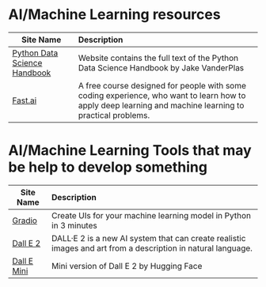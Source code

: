 # AI/Machine Learning resources

| Site Name                                                                            | Description                                                                                                                                             |
| ------------------------------------------------------------------------------------ | :------------------------------------------------------------------------------------------------------------------------------------------------------ |
| [Python Data Science Handbook](https://jakevdp.github.io/PythonDataScienceHandbook/) | Website contains the full text of the Python Data Science Handbook by Jake VanderPlas                                                                   |
| [Fast.ai](https://www.fast.ai/)                                                      | A free course designed for people with some coding experience, who want to learn how to apply deep learning and machine learning to practical problems. |

# AI/Machine Learning Tools that may be help to develop something

| Site Name                                                          | Description                                                                                                  |
| ------------------------------------------------------------------ | :----------------------------------------------------------------------------------------------------------- |
| [Gradio](https://github.com/gradio-app/gradio)                     | Create UIs for your machine learning model in Python in 3 minutes                                            |
| [Dall E 2](https://openai.com/dall-e-2/?labs)                      | DALL·E 2 is a new AI system that can create realistic images and art from a description in natural language. |
| [Dall E Mini](https://huggingface.co/spaces/dalle-mini/dalle-mini) | Mini version of Dall E 2 by Hugging Face                                                                     |

